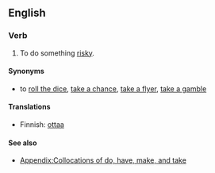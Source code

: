 ==English==

===Verb===
{{en-verb|head=[[take]] [[a]] [[risk]]|takes a risk|taking a risk|took a risk|taken a risk}}

# {{context|idiomatic|lang=en}} To do something [[risky]].

====Synonyms====
* to [[roll the dice]], [[take a chance]], [[take a flyer]], [[take a gamble]]

====Translations====
{{trans-top|to do something risky}}
* Finnish: [[ottaa#Finnish|ottaa]] {{t+|fi|riski}}
{{trans-mid}}
{{trans-bottom}}

====See also====
* [[Appendix:Collocations of do, have, make, and take]]